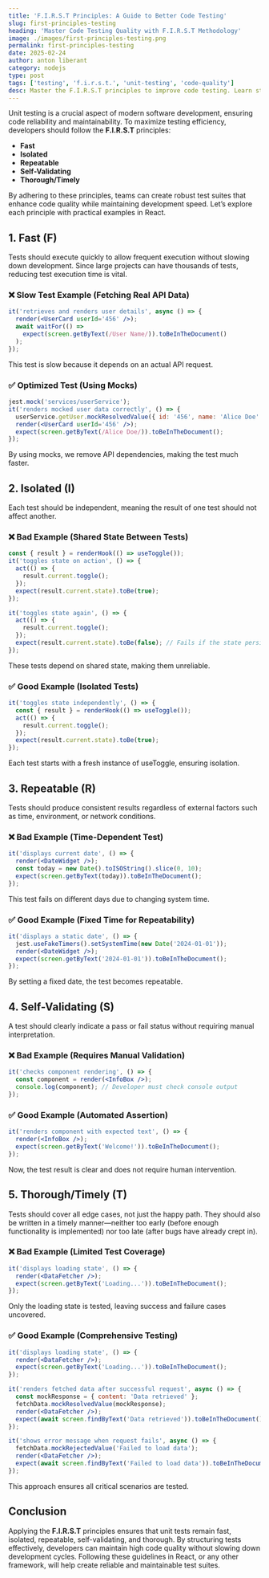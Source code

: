 ```yaml
---
title: 'F.I.R.S.T Principles: A Guide to Better Code Testing'
slug: first-principles-testing
heading: 'Master Code Testing Quality with F.I.R.S.T Methodology'
image: ./images/first-principles-testing.png
permalink: first-principles-testing
date: 2025-02-24
author: anton liberant
category: nodejs
type: post
tags: ['testing', 'f.i.r.s.t.', 'unit-testing', 'code-quality']
desc: Master the F.I.R.S.T principles to improve code testing. Learn strategies for fast, isolated, repeatable, self-validating, and timely test implementation.
---
```


Unit testing is a crucial aspect of modern software development, ensuring code reliability and maintainability. To maximize testing efficiency, developers should follow the **F.I.R.S.T** principles:

- **Fast**
- **Isolated**
- **Repeatable**
- **Self-Validating**
- **Thorough/Timely**

By adhering to these principles, teams can create robust test suites that enhance code quality while maintaining development speed. Let’s explore each principle with practical examples in React.

## 1. Fast (F)

Tests should execute quickly to allow frequent execution without slowing down development. Since large projects can have thousands of tests, reducing test execution time is vital.

### ❌ Slow Test Example (Fetching Real API Data)

```jsx
it('retrieves and renders user details', async () => {
  render(<UserCard userId='456' />);
  await waitFor(() =>
    expect(screen.getByText(/User Name/)).toBeInTheDocument()
  );
});
```

This test is slow because it depends on an actual API request.

### ✅ Optimized Test (Using Mocks)

```jsx
jest.mock('services/userService');
it('renders mocked user data correctly', () => {
  userService.getUser.mockResolvedValue({ id: '456', name: 'Alice Doe' });
  render(<UserCard userId='456' />);
  expect(screen.getByText(/Alice Doe/)).toBeInTheDocument();
});
```

By using mocks, we remove API dependencies, making the test much faster.

## 2. Isolated (I)

Each test should be independent, meaning the result of one test should not affect another.

### ❌ Bad Example (Shared State Between Tests)

```jsx
const { result } = renderHook(() => useToggle());
it('toggles state on action', () => {
  act(() => {
    result.current.toggle();
  });
  expect(result.current.state).toBe(true);
});

it('toggles state again', () => {
  act(() => {
    result.current.toggle();
  });
  expect(result.current.state).toBe(false); // Fails if the state persists
});
```

These tests depend on shared state, making them unreliable.

### ✅ Good Example (Isolated Tests)

```jsx
it('toggles state independently', () => {
  const { result } = renderHook(() => useToggle());
  act(() => {
    result.current.toggle();
  });
  expect(result.current.state).toBe(true);
});
```

Each test starts with a fresh instance of useToggle, ensuring isolation.

## 3. Repeatable (R)

Tests should produce consistent results regardless of external factors such as time, environment, or network conditions.

### ❌ Bad Example (Time-Dependent Test)

```jsx
it('displays current date', () => {
  render(<DateWidget />);
  const today = new Date().toISOString().slice(0, 10);
  expect(screen.getByText(today)).toBeInTheDocument();
});
```

This test fails on different days due to changing system time.

### ✅ Good Example (Fixed Time for Repeatability)

```jsx
it('displays a static date', () => {
  jest.useFakeTimers().setSystemTime(new Date('2024-01-01'));
  render(<DateWidget />);
  expect(screen.getByText('2024-01-01')).toBeInTheDocument();
});
```

By setting a fixed date, the test becomes repeatable.

## 4. Self-Validating (S)

A test should clearly indicate a pass or fail status without requiring manual interpretation.

### ❌ Bad Example (Requires Manual Validation)

```jsx
it('checks component rendering', () => {
  const component = render(<InfoBox />);
  console.log(component); // Developer must check console output
});
```

### ✅ Good Example (Automated Assertion)

```jsx
it('renders component with expected text', () => {
  render(<InfoBox />);
  expect(screen.getByText('Welcome!')).toBeInTheDocument();
});
```

Now, the test result is clear and does not require human intervention.

## 5. Thorough/Timely (T)

Tests should cover all edge cases, not just the happy path. They should also be written in a timely manner—neither too early (before enough functionality is implemented) nor too late (after bugs have already crept in).

### ❌ Bad Example (Limited Test Coverage)

```jsx
it('displays loading state', () => {
  render(<DataFetcher />);
  expect(screen.getByText('Loading...')).toBeInTheDocument();
});
```

Only the loading state is tested, leaving success and failure cases uncovered.

### ✅ Good Example (Comprehensive Testing)

```jsx
it('displays loading state', () => {
  render(<DataFetcher />);
  expect(screen.getByText('Loading...')).toBeInTheDocument();
});

it('renders fetched data after successful request', async () => {
  const mockResponse = { content: 'Data retrieved' };
  fetchData.mockResolvedValue(mockResponse);
  render(<DataFetcher />);
  expect(await screen.findByText('Data retrieved')).toBeInTheDocument();
});

it('shows error message when request fails', async () => {
  fetchData.mockRejectedValue('Failed to load data');
  render(<DataFetcher />);
  expect(await screen.findByText('Failed to load data')).toBeInTheDocument();
});
```

This approach ensures all critical scenarios are tested.

## Conclusion

Applying the **F.I.R.S.T** principles ensures that unit tests remain fast, isolated, repeatable, self-validating, and thorough. By structuring tests effectively, developers can maintain high code quality without slowing down development cycles. Following these guidelines in React, or any other framework, will help create reliable and maintainable test suites.
